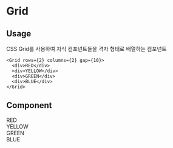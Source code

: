 # Grid

## Usage

CSS Grid를 사용하여 자식 컴포넌트들을 격자 형태로 배열하는 컴포넌트

```tsx filename="grid.tsx" {1} copy
<Grid rows={2} columns={2} gap={10}>
  <div>RED</div>
  <div>YELLOW</div>
  <div>GREEN</div>
  <div>BLUE</div>
</Grid>
```

## Component


<Grid rows={2} columns={2} gap={10}>
  <div style={{ background: "red" }}>RED</div>
  <div style={{ background: "yellow" }}>YELLOW</div>
  <div style={{ background: "green" }}>GREEN</div>
  <div style={{ background: "blue" }}>BLUE</div>
</Grid>
